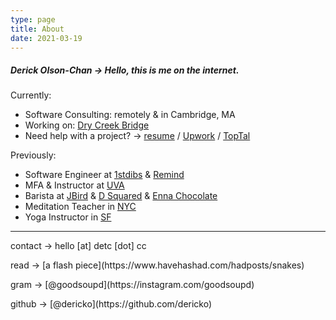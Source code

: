 ```yaml
---
type: page
title: About
date: 2021-03-19
---
```


##### Derick Olson-Chan -> Hello, this is me on the internet.

Currently:

- Software Consulting: remotely & in Cambridge, MA
- Working on: [Dry Creek Bridge](https://libraetd.lib.virginia.edu/public_view/ff365641t)
- Need help with a project? -> [resume](./files/derick-resume.pdf) / [Upwork](https://www.upwork.com/freelancers/~01524656eebf0250f0) / [TopTal](https://www.toptal.com/resume/derick-olson)

Previously:

- Software Engineer at [1stdibs](https://1stdibs.com) & [Remind](https://remind.com/chat)
- MFA & Instructor at [UVA](https://english.as.virginia.edu/people/profile/do7wz)
- Barista at [JBird](https://www.jbirdsupply.com/) & [D Squared](http://www.dsquaredjava.com/) & [Enna Chocolate](https://ennachocolate.com/)
- Meditation Teacher in [NYC](https://openmeditations.org/)
- Yoga Instructor in [SF](https://yogasocietysanfrancisco.com/)

---

<div>
  <p>contact -> hello [at] detc [dot] cc</p>
  <p>read -> [a flash piece](https://www.havehashad.com/hadposts/snakes)</p>
  <p>gram -> [@goodsoupd](https://instagram.com/goodsoupd)</p>
  <p>github -> [@dericko](https://github.com/dericko)</p>
</div>

